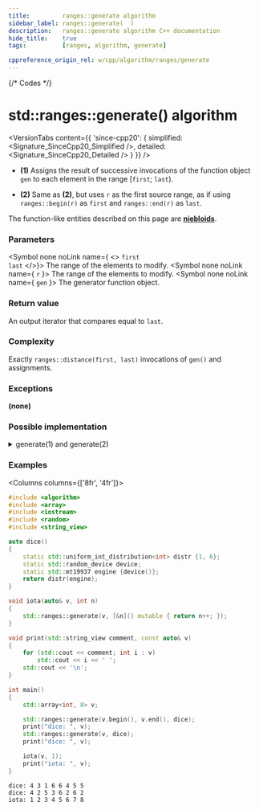 ```yaml
---
title:         ranges::generate algorithm
sidebar_label: ranges::generate(  )
description:   ranges::generate algorithm C++ documentation
hide_title:    true
tags:          [ranges, algorithm, generate]

cppreference_origin_rel: w/cpp/algorithm/ranges/generate
---
```



{/* Codes */}


# std::ranges::generate() algorithm

<VersionTabs content={{
	'since-cpp20': {
		simplified:	<Signature_SinceCpp20_Simplified />,
		detailed:	<Signature_SinceCpp20_Detailed />
	}
}} />

- **(1)** Assigns the result of successive invocations of the function object `gen` to each element in the range [`first`; `last`).

- **(2)** Same as **(2)**, but uses `r` as the first source range, as if using `ranges::begin(r)` as `first` and `ranges::end(r)` as `last`.

The function-like entities described on this page are [**niebloids**](/docs/std/algo/niebloids).

### Parameters

<SymbolTable>

  <Symbol none noLink name={ <> <code>first</code> <br/> <code>last</code> </>}>
    The range of the elements to modify.
  </Symbol>
  <Symbol none noLink name={ <code>r</code> }>
    The range of the elements to modify.
  </Symbol>
  <Symbol none noLink name={ <code>gen</code> }>
    The generator function object.
  </Symbol>

</SymbolTable>

### Return value

An output iterator that compares equal to `last`.

### Complexity

Exactly `ranges::distance(first, last)` invocations of `gen()` and assignments.

### Exceptions

**(none)**

### Possible implementation

<details>
<summary>generate(1) and generate(2)</summary>

```cpp
struct generate_fn
{
    template<std::input_or_output_iterator O, std::sentinel_for<O> S,
             std::copy_constructible F>
    requires std::invocable<F&> && std::indirectly_writable<O, std::invoke_result_t<F&>>
    constexpr O operator()(O first, S last, F gen) const
    {
        for (; first != last; *first = std::invoke(gen), ++first)
        {}
        return first;
    }

    template<class R, std::copy_constructible F>
    requires std::invocable<F&> && ranges::output_range<R, std::invoke_result_t<F&>>
    constexpr ranges::borrowed_iterator_t<R> operator()(R&& r, F gen) const
    {
        return (*this)(ranges::begin(r), ranges::end(r), std::move(gen));
    }
};

inline constexpr generate_fn generate {};
```

</details>

### Examples

<Columns columns={['8fr', '4fr']}>
<div>

```cpp title='Main.cpp' showLineNumbers
#include <algorithm>
#include <array>
#include <iostream>
#include <random>
#include <string_view>

auto dice()
{
    static std::uniform_int_distribution<int> distr {1, 6};
    static std::random_device device;
    static std::mt19937 engine {device()};
    return distr(engine);
}

void iota(auto& v, int n)
{
    std::ranges::generate(v, [&n]() mutable { return n++; });
}

void print(std::string_view comment, const auto& v)
{
    for (std::cout << comment; int i : v)
        std::cout << i << ' ';
    std::cout << '\n';
}

int main()
{
    std::array<int, 8> v;

    std::ranges::generate(v.begin(), v.end(), dice);
    print("dice: ", v);
    std::ranges::generate(v, dice);
    print("dice: ", v);

    iota(v, 1);
    print("iota: ", v);
}
```

</div>
<div>

```plaintext title="Output"
dice: 4 3 1 6 6 4 5 5
dice: 4 2 5 3 6 2 6 2
iota: 1 2 3 4 5 6 7 8
```

</div>
</Columns>
